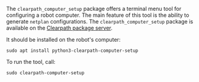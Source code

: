 The `clearpath_computer_setup` package offers a terminal menu tool for configuring a robot computer.
The main feature of this tool is the ability to generate `netplan` configurations. The `clearpath_computer_setup`
package is available on the [Clearpath package server](../ros/installation/robot.mdx#clearpath-package-server).

It should be installed on the robot's computer:

```
sudo apt install python3-clearpath-computer-setup
```

To run the tool, call:

```
sudo clearpath-computer-setup
```
